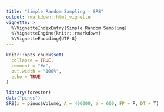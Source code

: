 ```yaml
---
title: "Simple Random Sampling - SRS"
output: rmarkdown::html_vignette
vignette: >
  %\VignetteIndexEntry{Simple Random Sampling}
  %\VignetteEngine{knitr::rmarkdown}
  %\VignetteEncoding{UTF-8}
---
```


```r
knitr::opts_chunk$set(
  collapse = TRUE,
  comment = "#>",
  out.width = "100%",
  echo = TRUE
)
```

```r
library(forester)
data("pinus")
SRS(x = pinus$Volume, A = 400000, a = 600, FP = F, DT = T)
```
